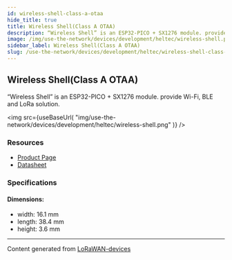 ```yaml
---
id: wireless-shell-class-a-otaa
hide_title: true
title: Wireless Shell(Class A OTAA)
description: “Wireless Shell” is an ESP32-PICO + SX1276 module. provide Wi-Fi, BLE and LoRa solution.
image: /img/use-the-network/devices/development/heltec/wireless-shell.png
sidebar_label: Wireless Shell(Class A OTAA)
slug: /use-the-network/devices/development/heltec/wireless-shell-class-a-otaa
---
```



## Wireless Shell(Class A OTAA)

“Wireless Shell” is an ESP32-PICO + SX1276 module. provide Wi-Fi, BLE and LoRa solution.

<img
src={useBaseUrl(
"img/use-the-network/devices/development/heltec/wireless-shell.png"
)}
/>

### Resources

- [Product Page](https://heltec.org/project/wireless-shell/)
- [Datasheet](https://heltec.org/project/wireless-shell/#1552557147424-7f1ec-5c651922-b0bb7490-e31d)

### Specifications

#### Dimensions:
- width: 16.1 mm
- length: 38.4 mm
- height: 3.6 mm



---
Content generated from [LoRaWAN-devices](https://github.com/TheThingsNetwork/lorawan-devices)